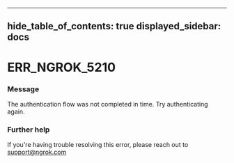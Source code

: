 

---
hide_table_of_contents: true
displayed_sidebar: docs
---


# ERR_NGROK_5210

### Message
The authentication flow was not completed in time. Try authenticating again.

<ErrorDetails />



### Further help
If you're having trouble resolving this error, please reach out to [support@ngrok.com](mailto:support@ngrok.com?subject=Help%20with%20ERR_NGROK_5210)

